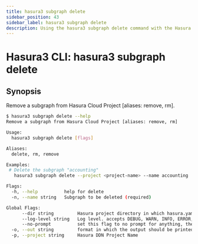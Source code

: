 ```yaml
---
title: hasura3 subgraph delete
sidebar_position: 43
sidebar_label: hasura3 subgraph delete
description: Using the hasura3 subgraph delete command with the Hasura CLI
---
```


# Hasura3 CLI: hasura3 subgraph delete 

## Synopsis
Remove a subgraph from Hasura Cloud Project [aliases: remove, rm].

```bash
$ hasura3 subgraph delete --help
Remove a subgraph from Hasura Cloud Project [aliases: remove, rm]

Usage:
  hasura3 subgraph delete [flags]

Aliases:
  delete, rm, remove

Examples:
 # Delete the subgraph "accounting"
   hasura3 subgraph delete --project <project-name> --name accounting

Flags:
  -h, --help          help for delete
  -n, --name string   Subgraph to be deleted (required)

Global Flags:
      --dir string         Hasura project directory in which hasura.yaml is present (default ".")
      --log-level string   Log level. accepts DEBUG, WARN, INFO, ERROR, FATAL (default "INFO")
      --no-prompt          set this flag to no prompt for anything, the command fails if any input is missing
  -o, --out string         format in which the output should be printed, accepts table, json and yaml (default "table")
  -p, --project string     Hasura DDN Project Name
```

